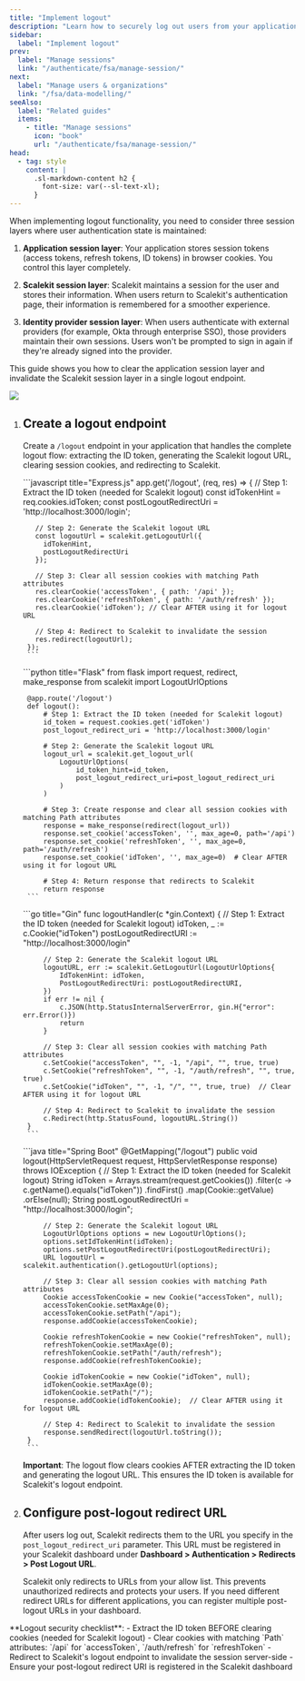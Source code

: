 ```yaml
---
title: "Implement logout"
description: "Learn how to securely log out users from your application and Scalekit sessions."
sidebar:
  label: "Implement logout"
prev:
  label: "Manage sessions"
  link: "/authenticate/fsa/manage-session/"
next:
  label: "Manage users & organizations"
  link: "/fsa/data-modelling/"
seeAlso:
  label: "Related guides"
  items:
    - title: "Manage sessions"
      icon: "book"
      url: "/authenticate/fsa/manage-session/"
head:
  - tag: style
    content: |
      .sl-markdown-content h2 {
        font-size: var(--sl-text-xl);
      }
---
```



When implementing logout functionality, you need to consider three session layers where user authentication state is maintained:

1. **Application session layer**: Your application stores session tokens (access tokens, refresh tokens, ID tokens) in browser cookies. You control this layer completely.

2. **Scalekit session layer**: Scalekit maintains a session for the user and stores their information. When users return to Scalekit's authentication page, their information is remembered for a smoother experience.

3. **Identity provider session layer**: When users authenticate with external providers (for example, Okta through enterprise SSO), those providers maintain their own sessions. Users won't be prompted to sign in again if they're already signed into the provider.

This guide shows you how to clear the application session layer and invalidate the Scalekit session layer in a single logout endpoint.

![](@/assets/docs/fsa/logout/1.png)

<Steps>

1. ## Create a logout endpoint

   Create a `/logout` endpoint in your application that handles the complete logout flow: extracting the ID token, generating the Scalekit logout URL, clearing session cookies, and redirecting to Scalekit.

    <Tabs syncKey="tech-stack">
      <TabItem label="Node.js">
        ```javascript title="Express.js"
        app.get('/logout', (req, res) => {
          // Step 1: Extract the ID token (needed for Scalekit logout)
          const idTokenHint = req.cookies.idToken;
          const postLogoutRedirectUri = 'http://localhost:3000/login';

          // Step 2: Generate the Scalekit logout URL
          const logoutUrl = scalekit.getLogoutUrl({
            idTokenHint,
            postLogoutRedirectUri
          });

          // Step 3: Clear all session cookies with matching Path attributes
          res.clearCookie('accessToken', { path: '/api' });
          res.clearCookie('refreshToken', { path: '/auth/refresh' });
          res.clearCookie('idToken'); // Clear AFTER using it for logout URL

          // Step 4: Redirect to Scalekit to invalidate the session
          res.redirect(logoutUrl);
        });
        ```
      </TabItem>
      <TabItem label="Python">
        ```python title="Flask"
        from flask import request, redirect, make_response
        from scalekit import LogoutUrlOptions

        @app.route('/logout')
        def logout():
            # Step 1: Extract the ID token (needed for Scalekit logout)
            id_token = request.cookies.get('idToken')
            post_logout_redirect_uri = 'http://localhost:3000/login'

            # Step 2: Generate the Scalekit logout URL
            logout_url = scalekit.get_logout_url(
                LogoutUrlOptions(
                    id_token_hint=id_token,
                    post_logout_redirect_uri=post_logout_redirect_uri
                )
            )

            # Step 3: Create response and clear all session cookies with matching Path attributes
            response = make_response(redirect(logout_url))
            response.set_cookie('accessToken', '', max_age=0, path='/api')
            response.set_cookie('refreshToken', '', max_age=0, path='/auth/refresh')
            response.set_cookie('idToken', '', max_age=0)  # Clear AFTER using it for logout URL

            # Step 4: Return response that redirects to Scalekit
            return response
        ```
      </TabItem>
      <TabItem label="Go">
        ```go title="Gin"
        func logoutHandler(c *gin.Context) {
            // Step 1: Extract the ID token (needed for Scalekit logout)
            idToken, _ := c.Cookie("idToken")
            postLogoutRedirectURI := "http://localhost:3000/login"

            // Step 2: Generate the Scalekit logout URL
            logoutURL, err := scalekit.GetLogoutUrl(LogoutUrlOptions{
                IdTokenHint: idToken,
                PostLogoutRedirectUri: postLogoutRedirectURI,
            })
            if err != nil {
                c.JSON(http.StatusInternalServerError, gin.H{"error": err.Error()})
                return
            }

            // Step 3: Clear all session cookies with matching Path attributes
            c.SetCookie("accessToken", "", -1, "/api", "", true, true)
            c.SetCookie("refreshToken", "", -1, "/auth/refresh", "", true, true)
            c.SetCookie("idToken", "", -1, "/", "", true, true)  // Clear AFTER using it for logout URL

            // Step 4: Redirect to Scalekit to invalidate the session
            c.Redirect(http.StatusFound, logoutURL.String())
        }
        ```
      </TabItem>
      <TabItem label="Java">
        ```java title="Spring Boot"
        @GetMapping("/logout")
        public void logout(HttpServletRequest request, HttpServletResponse response) throws IOException {
            // Step 1: Extract the ID token (needed for Scalekit logout)
            String idToken = Arrays.stream(request.getCookies())
                .filter(c -> c.getName().equals("idToken"))
                .findFirst()
                .map(Cookie::getValue)
                .orElse(null);
            String postLogoutRedirectUri = "http://localhost:3000/login";

            // Step 2: Generate the Scalekit logout URL
            LogoutUrlOptions options = new LogoutUrlOptions();
            options.setIdTokenHint(idToken);
            options.setPostLogoutRedirectUri(postLogoutRedirectUri);
            URL logoutUrl = scalekit.authentication().getLogoutUrl(options);

            // Step 3: Clear all session cookies with matching Path attributes
            Cookie accessTokenCookie = new Cookie("accessToken", null);
            accessTokenCookie.setMaxAge(0);
            accessTokenCookie.setPath("/api");
            response.addCookie(accessTokenCookie);

            Cookie refreshTokenCookie = new Cookie("refreshToken", null);
            refreshTokenCookie.setMaxAge(0);
            refreshTokenCookie.setPath("/auth/refresh");
            response.addCookie(refreshTokenCookie);

            Cookie idTokenCookie = new Cookie("idToken", null);
            idTokenCookie.setMaxAge(0);
            idTokenCookie.setPath("/");
            response.addCookie(idTokenCookie);  // Clear AFTER using it for logout URL

            // Step 4: Redirect to Scalekit to invalidate the session
            response.sendRedirect(logoutUrl.toString());
        }
        ```
      </TabItem>
    </Tabs>

    **Important**: The logout flow clears cookies AFTER extracting the ID token and generating the logout URL. This ensures the ID token is available for Scalekit's logout endpoint.

2.  ## Configure post-logout redirect URL

    After users log out, Scalekit redirects them to the URL you specify in the `post_logout_redirect_uri` parameter. This URL must be registered in your Scalekit dashboard under **Dashboard > Authentication > Redirects > Post Logout URL**.

    Scalekit only redirects to URLs from your allow list. This prevents unauthorized redirects and protects your users. If you need different redirect URLs for different applications, you can register multiple post-logout URLs in your dashboard.

</Steps>

<Aside type="tip">
**Logout security checklist**:
- Extract the ID token BEFORE clearing cookies (needed for Scalekit logout)
- Clear cookies with matching `Path` attributes: `/api` for `accessToken`, `/auth/refresh` for `refreshToken`
- Redirect to Scalekit's logout endpoint to invalidate the session server-side
- Ensure your post-logout redirect URI is registered in the Scalekit dashboard
</Aside>